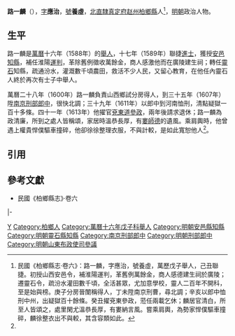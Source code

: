 '''路一麟'''（{{bd|16世紀||17世紀}}），[[表字|字]]'''應治'''，[[號|號]]'''養虛'''，[[北直隸|北直隸]][[真定府|真定府]][[赵州_(河北)|赵州]][[柏鄉縣|柏鄉縣]]人<ref name=djs>民國《柏鄉縣志·卷六》：路一麟，字應治，號養虛，萬歷戊子舉人，己丑聯捷。初授山西安邑令，補淮陽運判，革舊例萬餘金，商人感德建生祠於廣陵；遷靈石令，疏汾水灌田數千頃，全活甚眾，尤加意學校，靈人二百年不開科，至是始與榜。庚子分房晉闈稱得人，丁未陞南京刑曹，尋北調；辛亥以郎中恤刑中州，出疑獄百十餘條。癸丑擢兗東參政，蒞任兩載乞休；麟居官清白，所至人皆頌之，處里閑尤溫恭長厚，有婁納言風。嘗乘肩輿，為勢家悍僕驅車撞碎，麟徐整衣出不與較，其含容類如此。</ref>，[[明朝|明朝]]政治人物。

==生平==
路一麟是[[萬曆|萬曆]]十六年（1588年）的[[舉人|舉人]]，十七年（1589年）聯捷[[進士|進士]]，獲授[[安邑縣|安邑]][[知縣|知縣]]，補任淮陽[[運判|運判]]，革除舊例徵收萬餘金，商人感激他而在廣陵建生祠；轉任[[靈石縣|靈石]]知縣，疏通汾水，灌溉數千頃農田，救活不少人民，又留心教育，在他任內靈石人終於再次有士子中舉人。

萬曆二十八年（1600年）路一麟負責山西鄉試分房得人，到三十五年（1607年）陞[[南京六部|南京刑部]][[郎中_(官職)|郎中]]，很快北調；三十九年（1611年）以郎中到河南恤刑，清點疑獄一百十多條。四十一年（1613年）他擢官[[兗東道|兗東道]][[參政|參政]]，兩年後請求退休；路一麟為政清廉，所到之處人皆稱頌，家居時溫恭長厚，有[[婁師德|婁師德]]的遺風。乘肩輿時，他曾遇上權貴悍僕驅車撞碎，他卻徐徐整理衣服，不與計較，是如此寬恕他人<ref name=djs/>。

==引用==
{{reflist}}

==參考文獻==
*民國《柏鄉縣志》·卷六

{{start box}}
{{s-off}}
{{s-before|[[賈名儒|賈名儒]]}}
{{s-title|明朝安邑縣知縣|萬曆年間－1593年}}
{{s-after|[[王一之|王一之]]}}
|-
{{s-before|[[袁應春|袁應春]]}}
{{s-title|明朝靈石縣知縣|1599年－1605年}}
{{s-after|[[潘鳳梧|潘鳳梧]]}}
{{end box}}

{{萬曆十七年己丑科殿試金榜}}

{{DEFAULTSORT:Lu路}}
[[Category:路姓|Y]]
[[Category:柏鄉人|Category:柏鄉人]]
[[Category:萬曆十六年戊子科舉人|Category:萬曆十六年戊子科舉人]]
[[Category:明朝安邑縣知縣|Category:明朝安邑縣知縣]]
[[Category:明朝靈石縣知縣|Category:明朝靈石縣知縣]]
[[Category:南京刑部郎中|Category:南京刑部郎中]]
[[Category:明朝刑部郎中|Category:明朝刑部郎中]]
[[Category:明朝山東布政使司參議|Category:明朝山東布政使司參議]]